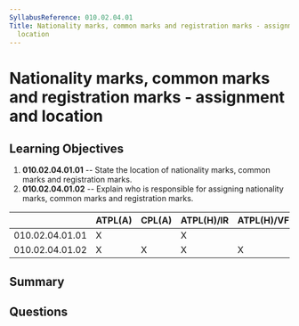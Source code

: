 ```yaml
---
SyllabusReference: 010.02.04.01
Title: Nationality marks, common marks and registration marks - assignment and
  location
---
```


# Nationality marks, common marks and registration marks - assignment and location

## Learning Objectives

1. **010.02.04.01.01** -- State the location of nationality marks, common marks
   and registration marks.
2. **010.02.04.01.02** -- Explain who is responsible for assigning nationality
   marks, common marks and registration marks.

|                 | ATPL(A) | CPL(A) | ATPL(H)/IR | ATPL(H)/VFR | CPL(H) | IR  | CBIR(A) |
| --------------- | ------- | ------ | ---------- | ----------- | ------ | --- | ------- |
| 010.02.04.01.01 | X       |        | X          |             |        |     |         |
| 010.02.04.01.02 | X       | X      | X          | X           | X      |     |         |

## Summary

## Questions
